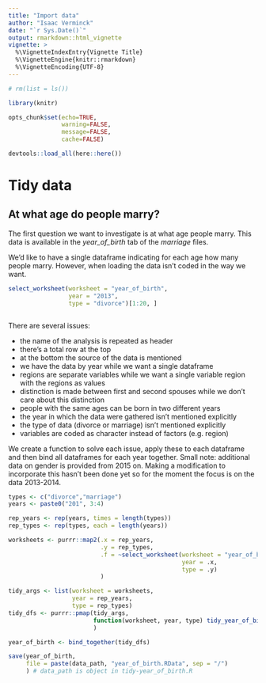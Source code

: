 ```yaml
---
title: "Import data"
author: "Isaac Verminck"
date: "`r Sys.Date()`"
output: rmarkdown::html_vignette
vignette: >
  %\VignetteIndexEntry{Vignette Title}
  %\VignetteEngine{knitr::rmarkdown}
  %\VignetteEncoding{UTF-8}
---
```


```r

# rm(list = ls())

library(knitr)

opts_chunk$set(echo=TRUE,
               warning=FALSE,
               message=FALSE,
               cache=FALSE)

devtools::load_all(here::here())

```

# Tidy data

## At what age do people marry?

The first question we want to investigate is at what age people marry. This data is available in the *year_of_birth* tab of the *marriage* files.

We'd like to have a single dataframe indicating for each age how many people marry. However, when loading the data isn't coded in the way we want. 

```r

select_worksheet(worksheet = "year_of_birth",
                 year = "2013",
                 type = "divorce")[1:20, ]



```


There are several issues:

* the name of the analysis is repeated as header
* there's a total row at the top
* at the bottom the source of the data is mentioned
* we have the data by year while we want a single dataframe
* regions are separate variables while we want a single variable region with the regions as values
* distinction is made between first and second spouses while we don't care about this distinction
* people with the same ages can be born in two different years
* the year in which the data were gathered isn't mentioned explicitly
* the type of data (divorce or marriage) isn't mentioned explicitly
* variables are coded as character instead of factors (e.g. region)

We create a function to solve each issue, apply these to each dataframe and then bind all dataframes for each year together.
Small note: additional data on gender is provided from 2015 on. Making a modification to incorporate this hasn't been done yet so for the moment the focus is on the data 2013-2014.

```r
types <- c("divorce","marriage")
years <- paste0("201", 3:4)

rep_years <- rep(years, times = length(types))
rep_types <- rep(types, each = length(years))

worksheets <- purrr::map2(.x = rep_years,
                          .y = rep_types,
                          .f = ~select_worksheet(worksheet = "year_of_birth",
                                                 year = .x,
                                                 type = .y)
                          )

tidy_args <- list(worksheet = worksheets,
                  year = rep_years,
                  type = rep_types)
tidy_dfs <- purrr::pmap(tidy_args,
                        function(worksheet, year, type) tidy_year_of_birth(worksheet, year, type)
                        )

year_of_birth <- bind_together(tidy_dfs)

save(year_of_birth,
     file = paste(data_path, "year_of_birth.RData", sep = "/")
     ) # data_path is object in tidy-year_of_birth.R

```

